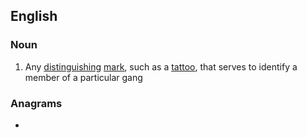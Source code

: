 ==English==
{{wikipedia}}

===Noun===
{{en-noun|head=[[gang]] [[sign]]}}

# Any [[distinguishing]] [[mark]], such as a [[tattoo]], that serves to identify a member of a particular gang

===Anagrams===
* {{l|en|snagging}}